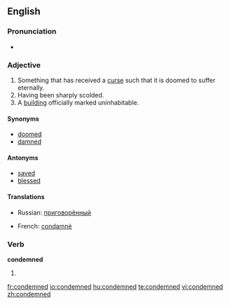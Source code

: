 ==English==

===Pronunciation===
*{{audio|en-us-condemned.ogg|Audio (US)}}

===Adjective===
{{en-adj|-}}

# Something that has received a [[curse]] such that it is doomed to suffer eternally.
# Having been sharply scolded.
# A [[building]] officially marked uninhabitable.

====Synonyms====
*[[doomed]]
*[[damned]]

====Antonyms====
*[[saved]]
*[[blessed]]

====Translations====
{{trans-top|Something that has received a curse such that it is doomed to suffer eternally}}
* Russian: [[приговорённый]]
{{trans-mid}}
{{trans-bottom}}

{{trans-top|Having been sharply scolded}}
{{trans-mid}}
{{trans-bottom}}

{{checktrans-top}}
* French: [[condamné]]
{{checktrans-bottom}}

===Verb===
'''condemned'''

# {{past of|condemn}}

[[fr:condemned]]
[[io:condemned]]
[[hu:condemned]]
[[te:condemned]]
[[vi:condemned]]
[[zh:condemned]]